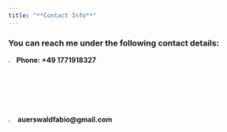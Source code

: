 ```yaml
---
title: "**Contact Info**"
---
```

<style>
a:link {
  color: darkblue;
  background-color: transparent;
  text-decoration: none;
}

a:visited {
  color: pink;
  background-color: transparent;
  text-decoration: none;
}

a:hover {
  color: red;
  background-color: transparent;
  text-decoration: underline;
}

a:active {
  color: yellow;
  background-color: transparent;
  text-decoration: underline;
}
</style>


### You can reach me under the following contact details: 

<img src="/Users/Fabio/Documents/GitHub/faelele.github.io/mobile.png" style="" alt="mobile-pictogram"
	title="" width="2.5%" /> **Phone: +49 1771918327**
<br/>

<img src="/Users/Fabio/Documents/GitHub/faelele.github.io/mail.png" style="" alt="mail-pictogram"
	title="" width="3%" /> **auerswaldfabio@gmail.com**

